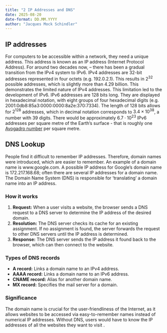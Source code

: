 ```yaml
---
title: "2 IP Addresses and DNS"
date: 2025-08-20
date-format: DD.MM.YYYY
author: "Jacques Mock Schindler"
---
```



## IP addresses

For computers to be accessible within a network, they need a
unique address. This address is known as an IP address (Internet Protocol
Address). For around two decades now,
– there has been a gradual transition from the IPv4 system to IPv6.
IPv4 addresses are 32-bit addresses represented in four octets (e.g.
192.0.2.1). This results in $2^{32}$ possible addresses, which is slightly more
than 4.29 billion. This demonstrates the limited nature of IPv4 addresses.
This limitation led to the development of IPv6.
IPv6 addresses are 128 bits long. They are displayed in hexadecimal
notation, with eight groups of four hexadecimal digits (e.g. 
2001:0db8:85a3:0000:0000:8a2e:370:7334). The length of
128 bits allows for $2^{128}$ addresses, which in decimal notation corresponds to $3.4
\times 10^{38}$, a number with 39 digits. There would be approximately
$6.7 \cdot 10^{23}$ IPv6 addresses per square metre of the
Earth's surface - that is roughly
one 
<a href="https://en.wikipedia.org/wiki/Avogadro_constant" target="_blank">
Avogadro number</a> per square metre.


## DNS Lookup

People find it difficult to remember IP addresses. Therefore,
domain names were introduced, which are easier to remember. An example of
a domain name is www.google.com. A possible 
IP address for Google's domain name is 172.217.168.68; often
there are several IP addresses for a domain name. The Domain Name
System (DNS) is responsible for
‘translating’ a domain name into an IP address. 

### How it works

1. **Request:** When a user visits a website, the
   browser sends a DNS request to a DNS server to determine the IP address of the
   desired domain. 
2. **Resolution:** The DNS server checks its cache for an
  existing assignment. If no assignment is found, the
  server forwards the request to other DNS servers until the IP address
  is determined. 
3. **Response:** The DNS server sends the IP address it found back to
  the browser, which can then connect to the website. 

### Types of DNS records

- **A record:** Links a domain name to an IPv4 address.
- **AAAA record:** Links a domain name to an IPv6 address.
- **CNAME record:** Alias for another domain name.
- **MX record:** Specifies the mail server for a domain.

### Significance

The domain name is crucial for the user-friendliness of the
Internet, as it allows websites to be accessed via easy-to-remember names
instead of numerical IP addresses. Without DNS,
users would have to know the IP addresses of all the websites they want to visit
.